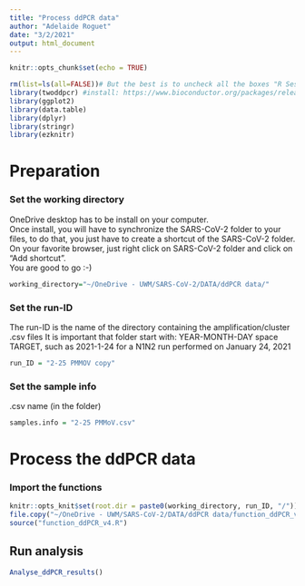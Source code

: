 ```yaml
---
title: "Process ddPCR data"
author: "Adelaide Roguet"
date: "3/2/2021"
output: html_document
---
```


```r
knitr::opts_chunk$set(echo = TRUE)
```

```r
rm(list=ls(all=FALSE))# But the best is to uncheck all the boxes "R Session" and "Workspace" in the preferences of RStudio and RESTART RStudio all the time you run this script!
library(twoddpcr) #install: https://www.bioconductor.org/packages/release/bioc/html/twoddpcr.html
library(ggplot2)
library(data.table)
library(dplyr)
library(stringr)
library(ezknitr)
```


# Preparation
### Set the working directory
OneDrive desktop has to be install on your computer. \
Once install, you will have to synchronize the SARS-CoV-2 folder to your files, to do that, you just have to create a shortcut of the SARS-CoV-2 folder. On your favorite browser, just right click on SARS-CoV-2 folder and click on "Add shortcut".  \
You are good to go :-)
```r
working_directory="~/OneDrive - UWM/SARS-CoV-2/DATA/ddPCR data/"
```

### Set the run-ID
The run-ID is the name of the directory containing the amplification/cluster .csv files
It is important that folder start with: 
YEAR-MONTH-DAY space TARGET, such as 2021-1-24 for a N1N2 run performed on January 24, 2021
```r
run_ID = "2-25 PMMOV copy"
```

### Set the sample info
.csv name (in the folder)
```r
samples.info = "2-25 PMMoV.csv" 
```



# Process the ddPCR data 

### Import the functions
```r
knitr::opts_knit$set(root.dir = paste0(working_directory, run_ID, "/"))
file.copy("~/OneDrive - UWM/SARS-CoV-2/DATA/ddPCR data/function_ddPCR_v4.R", ".", overwrite = TRUE)
source("function_ddPCR_v4.R")
```


## Run analysis
```r
Analyse_ddPCR_results()
```



